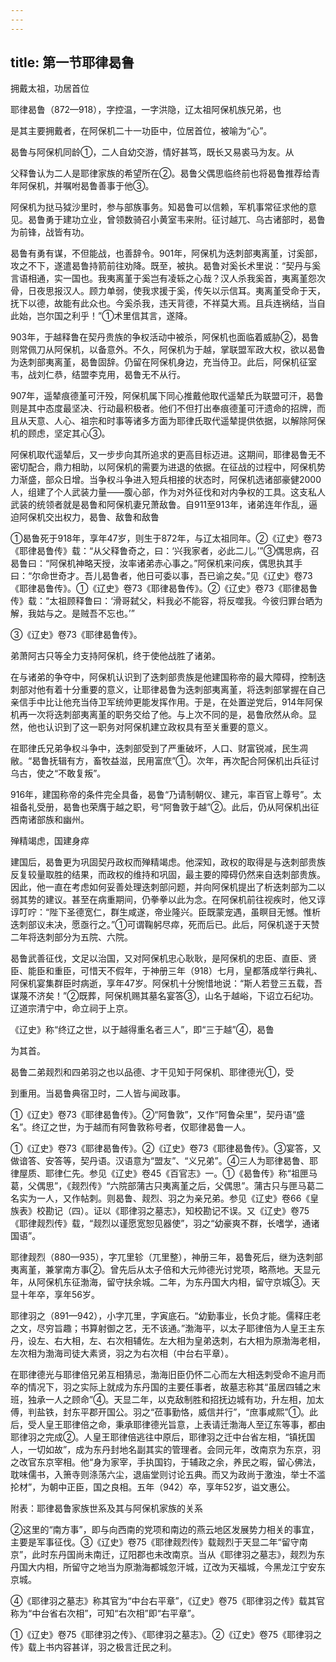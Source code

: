 ```yaml
---
---
---
```

title: 第一节耶律曷鲁
---



拥戴太祖，功居首位

耶律曷鲁（872—918），字控温，一字洪隐，辽太祖阿保机族兄弟，也

是其主要拥戴者，在阿保机二十一功臣中，位居首位，被喻为“心”。

曷鲁与阿保机同龄①，二人自幼交游，情好甚笃，既长又易裘马为友。从

父释鲁认为二人是耶律家族的希望所在②。曷鲁父偶思临终前也将曷鲁推荐给青年阿保机，并嘱咐曷鲁善事于他③。

阿保机为挞马狘沙里时，参与部族事务。知曷鲁可以信赖，军机事常征求他的意见。曷鲁勇于建功立业，曾领数骑召小黄室韦来附。征讨越兀、乌古诸部时，曷鲁为前锋，战皆有功。

曷鲁有勇有谋，不但能战，也善辞令。901年，阿保机为迭刺部夷离堇，讨奚部，攻之不下，遂遣曷鲁持箭前往劝降。既至，被执。曷鲁对奚长术里说：“契丹与奚言语相通，实一国也。我夷离堇于奚岂有凌轹之心哉？汉人杀我奚首，夷离堇怨次骨，日夜思报汉人。顾力单弱，使我求援于奚，传矢以示信耳。夷离堇受命于天，抚下以德，故能有此众也。今奚杀我，违天背德，不祥莫大焉。且兵连祸结，当自此始，岂尔国之利乎！”①术里信其言，遂降。

903年，于越释鲁在契丹贵族的争权活动中被杀，阿保机也面临着威胁②，曷鲁则常佩刀从阿保机，以备意外。不久，阿保机为于越，掌联盟军政大权，欲以曷鲁为迭刺部夷离堇，曷鲁固辞。仍留在阿保机身边，充当侍卫。此后，阿保机征室韦，战刘仁恭，结盟李克用，曷鲁无不从行。

907年，遥辇痕德堇可汗殁，阿保机属下同心推戴他取代遥辇氏为联盟可汗，曷鲁则是其中态度最坚决、行动最积极者。他们不但打出奉痕德堇可汗遗命的招牌，而且从天意、人心、祖宗和时事等诸多方面为耶律氏取代遥辇提供依据，以解除阿保机的顾虑，坚定其心③。

阿保机取代遥辇后，又一步步向其所追求的更高目标迈进。这期间，耶律曷鲁无不密切配合，鼎力相助，以阿保机的需要为进退的依据。在征战的过程中，阿保机势力渐盛，部众日增。当争权斗争进入短兵相接的状态时，阿保机选诸部豪健2000人，组建了个人武装力量——腹心部，作为对外征伐和对内争权的工具。这支私人武装的统领者就是曷鲁和阿保机妻兄萧敌鲁。自911至913年，诸弟连年作乱，逼迫阿保机交出权力，曷鲁、敌鲁和敌鲁

①曷鲁死于918年，享年47岁，则生于872年，与辽太祖同年。②《辽史》卷73《耶律曷鲁传》载：“从父释鲁奇之，曰：‘兴我家者，必此二儿。’”③偶思病，召曷鲁曰：“阿保机神略天授，汝率诸弟赤心事之。”阿保机来问疾，偶思执其手曰：“尔命世奇才。吾儿曷鲁者，他日可委以事，吾已谕之矣。”见《辽史》卷73《耶律曷鲁传》。①《辽史》卷73《耶律曷鲁传》。②《辽史》卷73《耶律曷鲁传》载：“太祖顾释鲁曰：‘滑哥弑父，料我必不能容，将反噬我。今彼归罪台晒为解，我姑与之。是贼吾不忘也。’”

③《辽史》卷73《耶律曷鲁传》。

弟萧阿古只等全力支持阿保机，终于使他战胜了诸弟。

在与诸弟的争夺中，阿保机认识到了迭刺部贵族是他建国称帝的最大障碍，控制迭刺部对他有着十分重要的意义，让耶律曷鲁为迭刺部夷离堇，将迭刺部掌握在自己亲信手中比让他充当侍卫军统帅更能发挥作用。于是，在处置逆党后，914年阿保机再一次将迭刺部夷离堇的职务交给了他。与上次不同的是，曷鲁欣然从命。显然，他也认识到了这一职务对阿保机建立政权具有至关重要的意义。

在耶律氏兄弟争权斗争中，迭刺部受到了严重破坏，人口、财富锐减，民生凋敝。“曷鲁抚辑有方，畜牧益滋，民用富庶”①。次年，再次配合阿保机出兵征讨乌古，使之“不敢复叛”。

916年，建国称帝的条件完全具备，曷鲁“乃请制朝仪、建元，率百官上尊号”。太祖备礼受册，曷鲁也荣膺于越之职，号“阿鲁敦于越”②。此后，仍从阿保机出征西南诸部族和幽州。

殚精竭虑，国建身瘁

建国后，曷鲁更为巩固契丹政权而殚精竭虑。他深知，政权的取得是与迭刺部贵族反复较量取胜的结果，而政权的维持和巩固，最主要的障碍仍然来自迭刺部贵族。因此，他一直在考虑如何妥善处理迭刺部问题，并向阿保机提出了析迭刺部为二以弱其势的建议。甚至在病重期间，仍拳拳以此为念。在阿保机前往视疾时，他又谆谆叮咛：“陛下圣德宽仁，群生咸遂，帝业隆兴。臣既蒙宠遇，虽瞑目无憾。惟析迭刺部议未决，愿亟行之。”①可谓鞠躬尽瘁，死而后已。此后，阿保机遂于天赞二年将迭刺部分为五院、六院。

曷鲁武善征伐，文足以治国，又对阿保机忠心耿耿，是阿保机的忠臣、直臣、贤臣、能臣和重臣，可惜天不假年，于神册三年（918）七月，皇都落成举行典礼、阿保机宴集群臣时病逝，享年47岁。阿保机十分惋惜地说：“斯人若登三五载，吾谋蔑不济矣！”②既葬，阿保机赐其墓名宴答③，山名于越峪，下诏立石纪功。辽道宗清宁中，命立祠于上京。

《辽史》称“终辽之世，以于越得重名者三人”，即“三于越”④，曷鲁

为其首。

曷鲁二弟觌烈和四弟羽之也以品德、才干见知于阿保机、耶律德光①，受

到重用。当曷鲁典宿卫时，二人皆与闻政事。

①《辽史》卷73《耶律曷鲁传》。②“阿鲁敦”，又作“阿鲁朵里”，契丹语“盛名”。终辽之世，为于越而有阿鲁敦称号者，仅耶律曷鲁一人。

①《辽史》卷73《耶律曷鲁传》。②《辽史》卷73《耶律曷鲁传》。③宴答，又做谙答、安答等，契丹语。汉语意为“盟友”、“义兄弟”。④三人为耶律曷鲁、耶律屋质、耶律仁先。参见《辽史》卷45《百官志》一。①《曷鲁传》称“祖匣马葛，父偶思”，《觌烈传》“六院部蒲古只夷离堇之后，父偶思”。蒲古只与匣马葛二名实为一人，又作帖刺。则曷鲁、觌烈、羽之为亲兄弟。参见《辽史》卷66《皇族表》校勘记（四）。证以《耶律羽之墓志》，知校勘记不误。又《辽史》卷75《耶律觌烈传》载，“觌烈以谨愿宽恕见器使”，羽之“幼豪爽不群，长嗜学，通诸国语”。

耶律觌烈（880—935），字兀里轸（兀里整），神册三年，曷鲁死后，继为迭刺部夷离堇，兼掌南方事②。曾先后从太子倍和大元帅德光讨党项，略燕地。天显元年，从阿保机东征渤海，留守扶余城。二年，为东丹国大内相，留守京城③。天显十年卒，享年56岁。

耶律羽之（891—942），小字兀里，字寅底石。“幼勤事业，长负才能。儒释庄老之文，尽穷旨趣；书算射御之艺，无不该通。”渤海平，以太子耶律倍为人皇王主东丹，设左、右大相，左、右次相辅佐。左大相为皇弟迭刺，右大相为原渤海老相，左次相为渤海司徒大素贤，羽之为右次相（中台右平章）。

在耶律德光与耶律倍兄弟互相猜忌，渤海旧臣仍怀二心而左大相迭刺受命不逾月而卒的情况下，羽之实际上就成为东丹国的主要任事者，故墓志称其“虽居四辅之末班，独承一人之顾命”④。天显二年，以克敌制胜和招抚边城有功，升左相，加太傅，判盐铁，封东平郡开国公。羽之“莅事勤恪，威信并行”，“庶事咸熙”①。此后，受人皇王耶律倍之命，秉承耶律德光旨意，上表请迁渤海人至辽东等事，都由耶律羽之完成②。人皇王耶律倍逃往中原后，耶律羽之迁中台省左相，“镇抚国人，一切如故”，成为东丹封地名副其实的管理者。会同元年，改南京为东京，羽之改官东京宰相。他“身为家宰，手执国钧，于辅政之余，养民之暇，留心佛法，耽味儒书，入箫寺则涤荡六尘，退庙堂则讨论五典。而又为政尚于激浊，举士不滥抡材”，为朝中正臣，国之良相。五年（942）卒，享年52岁，谥文惠公。

附表：耶律曷鲁家族世系及其与阿保机家族的关系

②这里的“南方事”，即与向西南的党项和南边的燕云地区发展势力相关的事宜，主要是军事征伐。③《辽史》卷75《耶律觌烈传》载觌烈于天显二年“留守南京”，此时东丹国尚未南迁，辽阳郡也未改南京。当从《耶律羽之墓志》，觌烈为东丹国大内相，所留守之地当为原渤海都城忽汗城，辽改为天福城，今黑龙江宁安东京城。

④《耶律羽之墓志》称其官为“中台右平章”，《辽史》卷75《耶律羽之传》载其官称为“中台省右次相”，可知“右次相”即“右平章”。

①《辽史》卷75《耶律羽之传》、《耶律羽之墓志》。②《辽史》卷75《耶律羽之传》载上书内容甚详，羽之极言迁民之利。